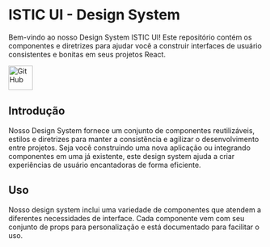 
<Meta title="ISTIC UI/Introduction" />

# ISTIC UI - Design System

Bem-vindo ao nosso Design System ISTIC UI! Este repositório contém os componentes e diretrizes para ajudar você a construir interfaces de usuário consistentes e bonitas em seus projetos React.

<a href="https://github.com/istic-sp/ISTIC-UI" target="_blank">
  <img
    src="https://github.com/fluidicon.png"
    alt="GitHub"
    width="48"
    height="48"
  />
</a>

## Introdução

Nosso Design System fornece um conjunto de componentes reutilizáveis, estilos e diretrizes para manter a consistência e agilizar o desenvolvimento entre projetos. Seja você construindo uma nova aplicação ou integrando componentes em uma já existente, este design system ajuda a criar experiências de usuário encantadoras de forma eficiente.

## Uso

Nosso design system inclui uma variedade de componentes que atendem a diferentes necessidades de interface. Cada componente vem com seu conjunto de props para personalização e está documentado para facilitar o uso.

